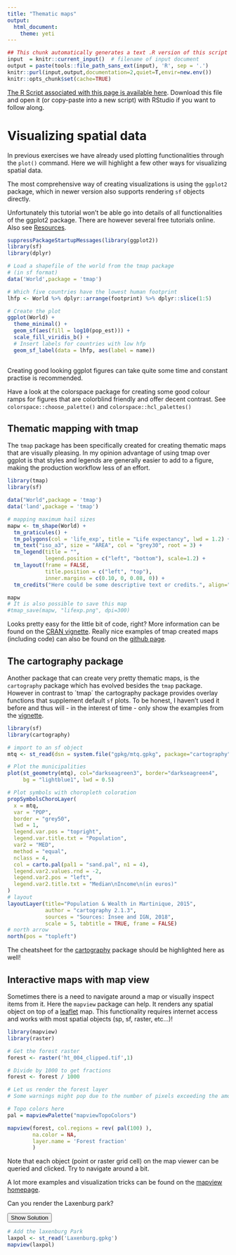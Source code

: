 ```yaml
---
title: "Thematic maps"
output: 
  html_document: 
    theme: yeti
---
```


```r
## This chunk automatically generates a text .R version of this script when running within knitr.  You do not need to run this...
input  = knitr::current_input()  # filename of input document
output = paste(tools::file_path_sans_ext(input), 'R', sep = '.')
knitr::purl(input,output,documentation=2,quiet=T,envir=new.env())
knitr::opts_chunk$set(cache=TRUE)
```

[<i class="fa fa-file-code-o fa-3x" aria-hidden="true"></i> The R Script associated with this page is available here](`r output`).  Download this file and open it (or copy-paste into a new script) with RStudio if you want to follow along.  

# Visualizing spatial data

In previous exercises we have already used plotting functionalities through the `plot()` command. Here we will highlight a few other ways for visualizing spatial data.

The most comprehensive way of creating visualizations is using the `ggplot2` package, which in newer version also supports rendering `sf` objects directly.

Unfortunately this tutorial won't be able go into details of all functionalities of the ggplot2 package. There are however several free tutorials online. Also see [Resources](resources.html).

```r
suppressPackageStartupMessages(library(ggplot2))
library(sf)
library(dplyr)

# Load a shapefile of the world from the tmap package
# (in sf format)
data('World',package = 'tmap')

# Which five countries have the lowest human footprint
lhfp <- World %>% dplyr::arrange(footprint) %>% dplyr::slice(1:5)

# Create the plot
ggplot(World) +
  theme_minimal() +
  geom_sf(aes(fill = log10(pop_est))) +
  scale_fill_viridis_b() +
  # Insert labels for countries with low hfp
  geom_sf_label(data = lhfp, aes(label = name))
 

```

Creating good looking ggplot figures can take quite some time and constant practise is recommended.

Have a look at the colorspace package for creating some good colour ramps for figures that are colorblind friendly and offer decent contrast. See `colorspace::choose_palette()` and `colorspace::hcl_palettes()`

## Thematic mapping with tmap

The `tmap` package has been specifically created for creating thematic maps that are visually pleasing. In my opinion advantage of using tmap over ggplot is that styles and legends are generally easier to add to a figure, making the production workflow less of an effort.


```r
library(tmap)
library(sf)

data("World",package = 'tmap')
data('land',package = 'tmap')

# mapping maximum hail sizes
mapw <- tm_shape(World) + 
  tm_graticules() +
  tm_polygons(col = 'life_exp', title = "Life expectancy", lwd = 1.2) +
  tm_text("iso_a3", size = "AREA", col = "grey30", root = 3) +
  tm_legend(title = "",
            legend.position = c("left", "bottom"), scale=1.2) +
  tm_layout(frame = FALSE, 
            title.position = c("left", "top"),
            inner.margins = c(0.10, 0, 0.08, 0)) +
  tm_credits("Here could be some descriptive text or credits.", align="left", position = c(0.2, 0), size = 0.6) 

mapw
# It is also possible to save this map
#tmap_save(mapw, "lifexp.png", dpi=300)
```

Looks pretty easy for the little bit of code, right?
More information can be found on the [CRAN vignette](https://cran.r-project.org/web/packages/tmap/vignettes/tmap-getstarted.html).
Really nice examples of tmap created maps (including code) can also be found on the [github page](https://github.com/mtennekes/tmap).


## The cartography package

Another package that can create very pretty thematic maps, is the `cartography` package which has evolved besides the `tmap` package. However in contrast to ´tmap´ the cartography package provides overlay functions that supplement default `sf` plots. To be honest, I haven't used it before and thus will - in the interest of time - only show the examples from the [vignette](https://cran.r-project.org/web/packages/cartography/vignettes/cartography.html). 

```r
library(sf)
library(cartography)

# import to an sf object
mtq <- st_read(dsn = system.file("gpkg/mtq.gpkg", package="cartography"), quiet = TRUE)

# Plot the municipalities
plot(st_geometry(mtq), col="darkseagreen3", border="darkseagreen4",  
     bg = "lightblue1", lwd = 0.5)

# Plot symbols with choropleth coloration
propSymbolsChoroLayer(
  x = mtq, 
  var = "POP", 
  border = "grey50",
  lwd = 1,
  legend.var.pos = "topright", 
  legend.var.title.txt = "Population",
  var2 = "MED",
  method = "equal", 
  nclass = 4, 
  col = carto.pal(pal1 = "sand.pal", n1 = 4),
  legend.var2.values.rnd = -2,
  legend.var2.pos = "left", 
  legend.var2.title.txt = "Median\nIncome\n(in euros)"
) 
# layout
layoutLayer(title="Population & Wealth in Martinique, 2015", 
            author = "cartography 2.1.3", 
            sources = "Sources: Insee and IGN, 2018", 
            scale = 5, tabtitle = TRUE, frame = FALSE)
# north arrow
north(pos = "topleft")
```

The cheatsheet for the [cartography](https://github.com/rstudio/cheatsheets/raw/master/cartography.pdf) package should be highlighted here as well!

## Interactive maps with map view

Sometimes there is a need to navigate around a map or visually inspect items from it.
Here the `mapview` package can help. It renders any spatial object on top of a [leaflet](https://leafletjs.com/) map.
This functionality requires internet access and works with most spatial objects (sp, sf, raster, etc...)!

```r
library(mapview)
library(raster)

# Get the forest raster
forest <- raster('ht_004_clipped.tif',1)

# Divide by 1000 to get fractions
forest <- forest / 1000

# Let us render the forest layer
# Some warnings might pop due to the number of pixels exceeding the amount that can be rendered efficiently. However mapview will automatically suggest lower numbers for rendering

# Topo colors here
pal = mapviewPalette("mapviewTopoColors")

mapview(forest, col.regions = rev( pal(100) ),
        na.color = NA,
        layer.name = 'Forest fraction'
        )
```

Note that each object (point or raster grid cell) on the map viewer can be queried and clicked. Try to navigate around a bit.

A lot more examples and visualization tricks can be found on the [mapview homepage](https://r-spatial.github.io/mapview/index.html).


<div class="well">
Can you render the Laxenburg park?

<button data-toggle="collapse" class="btn btn-primary btn-sm round" data-target="#demo1">Show Solution</button>
<div id="demo1" class="collapse">
```r
# Add the laxenburg Park
laxpol <- st_read('Laxenburg.gpkg')
mapview(laxpol)

```

</div>
</div>

